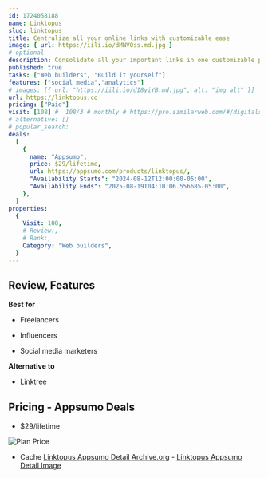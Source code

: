 ```yaml
---
id: 1724058188
name: Linktopus
slug: linktopus
title: Centralize all your online links with customizable ease
image: { url: https://iili.io/dMNVOss.md.jpg }
# optional
description: Consolidate all your important links in one customizable pageDrag-and-drop functionality with custom domains and appearance editing
published: true
tasks: ["Web builders", "Build it yourself"]
features: ["social media","analytics"]
# images: [{ url: "https://iili.io/dI8yiYB.md.jpg", alt: "img alt" }]
url: https://linktopus.co
pricing: ["Paid"]
visit: [108] #  108/3 # monthly # https://pro.similarweb.com/#/digitalsuite/websiteanalysis/home
# alternative: []
# popular_search:
deals:
  [
    {
      name: "Appsumo",
      price: $29/lifetime,
      url: https://appsumo.com/products/linktopus/,
      "Availability Starts": "2024-08-12T12:00:00-05:00",
      "Availability Ends": "2025-08-19T04:10:06.556685-05:00",
    },
  ]
properties:
  {
    Visit: 108,
    # Review:,
    # Rank:,
    Category: "Web builders",
  }
---
```


## Review, Features

 

**Best for**

- Freelancers

- Influencers

- Social media marketers

**Alternative to**

- Linktree

## Pricing - Appsumo Deals

- $29/lifetime

<Img src="https://iili.io/dMNgUba.png" alt="Plan Price" />

- Cache [Linktopus Appsumo Detail Archive.org](https://web.archive.org/web/*/https://appsumo.com/products/linktopus/) - [Linktopus Appsumo Detail Image](https://iili.io/dMNroLx.png)
